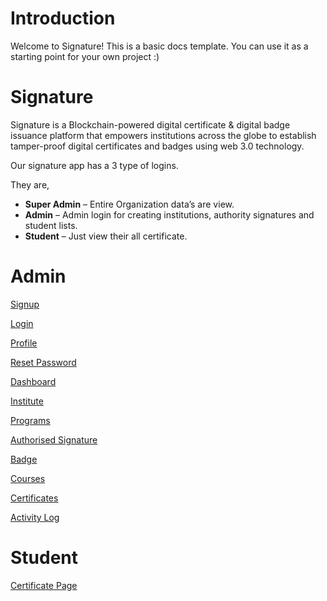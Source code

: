 # Introduction

Welcome to Signature! This is a basic docs template. You can use it as a starting point for your own project :)

# Signature

Signature is a Blockchain-powered digital certificate & digital badge issuance platform that empowers institutions across the globe to establish tamper-proof digital certificates and badges using web 3.0 technology.

Our signature app has a 3 type of logins.

They are,

- **Super Admin** – Entire Organization data’s are view.
- **Admin** – Admin login for creating institutions, authority signatures and student lists.
- **Student** – Just view their all certificate.

# Admin


[Signup](/Admin/signup)

[Login](/Admin/login)

[Profile](/Admin/profile)

[Reset Password](/Admin/reset-password)

[Dashboard](/Admin/dashboard)

[Institute](/Admin/institute)

[Programs](/Admin/program)

[Authorised Signature](/Admin/authorised-signature)

[Badge](/Admin/badge)

[Courses](/Admin/course)

[Certificates](/Admin/certificate)

[Activity Log](/Admin/activity-log)



# Student


[Certificate Page](/Student/student)